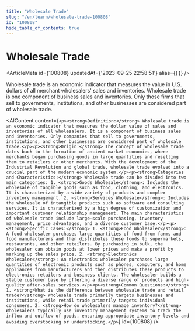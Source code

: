 ```yaml
---
title: "Wholesale Trade"
slug: "/en/learn/wholesale-trade-100808"
id: "100808"
hide_table_of_contents: true
---
```



# Wholesale Trade

<ArticleMeta id={100808} updatedAt={'2023-09-25 22:58:51'} alias={`[]`} />
<div className='border-solid border-b border-t-0 my-4 border-[var(--ifm-color-gray-300)]' />

Wholesale trade is an economic indicator that measures the value in U.S. dollars of all merchant wholesalers' sales and inventories. Wholesale trade is one component of business sales and inventories. Only those firms that sell to governments, institutions, and other businesses are considered part of wholesale trade.

<AIContent content={`<p><strong>Definition:</strong> Wholesale trade is an economic indicator that measures the dollar value of sales and inventories of all wholesalers. It is a component of business sales and inventories. Only companies that sell to governments, institutions, and other businesses are considered part of wholesale trade.</p><p><strong>Origin:</strong> The concept of wholesale trade dates back to the formation of ancient market economies, where merchants began purchasing goods in large quantities and reselling them to retailers or other merchants. With the development of the Industrial Revolution and global trade, wholesale trade evolved into a crucial part of the modern economic system.</p><p><strong>Categories and Characteristics:</strong> Wholesale trade can be divided into two main categories: 1. <strong>Goods Wholesale</strong>: Includes the wholesale of tangible goods such as food, clothing, and electronics. It is characterized by a wide variety of products and complex inventory management. 2. <strong>Services Wholesale</strong>: Includes the wholesale of intangible products such as software and consulting services. It is characterized by a high degree of customization and important customer relationship management. The main characteristics of wholesale trade include large-scale purchasing, inventory management, price advantages, and a diverse customer base.</p><p><strong>Specific Cases:</strong> 1. <strong>Food Wholesaler</strong>: A food wholesaler purchases large quantities of food from farms and food manufacturers and then distributes these foods to supermarkets, restaurants, and other retailers. By purchasing in bulk, the wholesaler can obtain goods at lower prices and make a profit by marking up the sales price. 2. <strong>Electronics Wholesaler</strong>: An electronics wholesaler purchases large quantities of electronic products such as phones, computers, and home appliances from manufacturers and then distributes these products to electronics retailers and business clients. The wholesaler builds a stable customer base by offering a diverse range of products and high-quality after-sales services.</p><p><strong>Common Questions:</strong> 1. <strong>What is the difference between wholesale trade and retail trade?</strong> Wholesale trade primarily targets businesses and institutions, while retail trade primarily targets individual consumers. 2. <strong>How do wholesalers manage inventory?</strong> Wholesalers typically use inventory management systems to track the inflow and outflow of goods, ensuring appropriate inventory levels and avoiding overstocking or understocking.</p>`} id={100808} />
